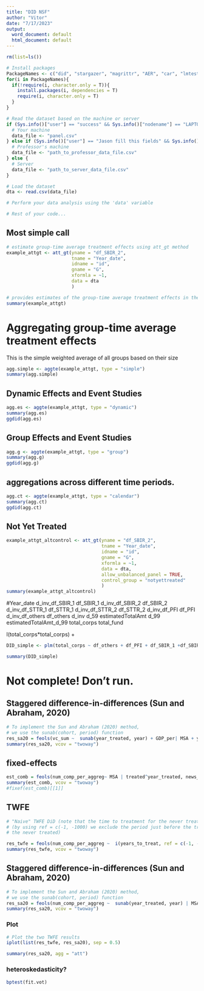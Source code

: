 ```yaml
---
title: "DID NSF"
author: "Vitor"
date: "7/17/2023"
output:
  word_document: default
  html_document: default
---
```


```r
rm(list=ls())  

# Install packages
PackageNames <- c("did", "stargazer", "magrittr", "AER", "car", "lmtest", "plm", "skedastic")
for(i in PackageNames){
  if(!require(i, character.only = T)){
    install.packages(i, dependencies = T)
    require(i, character.only = T)
  }
}

# Read the dataset based on the machine or server
if (Sys.info()["user"] == "success" && Sys.info()["nodename"] == "LAPTOP-GAME") {
  # Your machine
  data_file <- "panel.csv"
} else if (Sys.info()["user"] == "Jason fill this fields" && Sys.info()["nodename"] == "ProfessorMachineHostname") {
  # Professor's machine
  data_file <- "path_to_professor_data_file.csv"
} else {
  # Server
  data_file <- "path_to_server_data_file.csv"
}

# Load the dataset
dta <- read.csv(data_file)

# Perform your data analysis using the 'data' variable

# Rest of your code...


```

## Most simple call
```r
# estimate group-time average treatment effects using att_gt method
example_attgt <- att_gt(yname = "df_SBIR_2",
                        tname = "Year_date",
                        idname = "id",
                        gname = "G",
                        xformla = ~1,
                        data = dta
                        )

# provides estimates of the group-time average treatment effects in the column labeled att
summary(example_attgt)
```

# Aggregating group-time average treatment effects

This is the simple weighted average of all groups based on their size
```r
agg.simple <- aggte(example_attgt, type = "simple")
summary(agg.simple)
```

## Dynamic Effects and Event Studies 
```r
agg.es <- aggte(example_attgt, type = "dynamic")
summary(agg.es)
ggdid(agg.es)
```

## Group Effects and Event Studies 
```r
agg.g <- aggte(example_attgt, type = "group")
summary(agg.g)
ggdid(agg.g)
```

## aggregations across different time periods.
```r
agg.ct <- aggte(example_attgt, type = "calendar")
summary(agg.ct)
ggdid(agg.ct)
```

## Not Yet Treated 
```r
example_attgt_altcontrol <- att_gt(yname = "df_SBIR_2",
                                   tname = "Year_date",
                                   idname = "id",
                                   gname = "G",
                                   xformla = ~1,
                                   data = dta,
                                   allow_unbalanced_panel = TRUE,
                                   control_group = "notyettreated"          
                                   )
summary(example_attgt_altcontrol)
```




#Year_date	d_inv_df_SBIR_1	df_SBIR_1	d_inv_df_SBIR_2	df_SBIR_2	d_inv_df_STTR_1	df_STTR_1	d_inv_df_STTR_2	df_STTR_2	d_inv_df_PFI	df_PFI	d_inv_df_others	df_others	d_inv	d_59	estimatedTotalAmt	d_99	estimatedTotalAmt_d_99	total_corps	total_fund

I(total_corps*total_corps) +
```r
DID_simple <- plm(total_corps ~ df_others + df_PFI + df_SBIR_1 +df_SBIR_2 + df_STTR_1 + df_STTR_2 , data = data, model = "within", effect = "individual")

summary(DID_simple)

```


# Not complete! Don't run.

## Staggered difference-in-differences (Sun and Abraham, 2020)
```r
# To implement the Sun and Abraham (2020) method,
# we use the sunab(cohort, period) function
res_sa20 = feols(vc_sum ~  sunab(year_treated, year) + GDP_per| MSA + year, news_MSA_VC) # specifying the cluster here doesn't change anything
summary(res_sa20, vcov = "twoway")
```
## fixed-effects
```r
est_comb = feols(num_comp_per_aggreg~ MSA | treated^year_treated, news_MSA_VC )
summary(est_comb, vcov = "twoway")
#fixef(est_comb)[[1]]
```
## TWFE
```r
# "Naive" TWFE DiD (note that the time to treatment for the never treated is -1000)
# (by using ref = c(-1, -1000) we exclude the period just before the treatment and 
# the never treated)

res_twfe = feols(num_comp_per_aggreg ~  i(years_to_treat, ref = c(-1, -1000)) | MSA + year, news_MSA_VC)
summary(res_twfe, vcov = "twoway")
```
## Staggered difference-in-differences (Sun and Abraham, 2020)
```r
# To implement the Sun and Abraham (2020) method,
# we use the sunab(cohort, period) function
res_sa20 = feols(num_comp_per_aggreg ~  sunab(year_treated, year) | MSA + year, cluster = ~MSA, news_MSA_VC)
summary(res_sa20, vcov = "twoway")
```
### Plot
```r
# Plot the two TWFE results
iplot(list(res_twfe, res_sa20), sep = 0.5)
```
```r
summary(res_sa20, agg = "att")
```

### heteroskedasticity?
```r
bptest(fit.vot)
```




